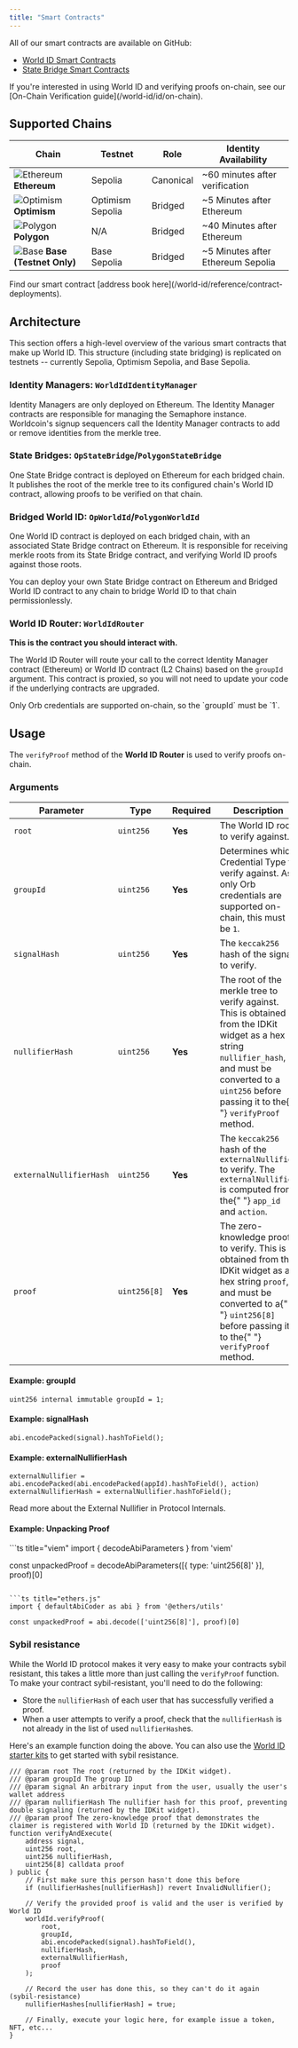 ```yaml
---
title: "Smart Contracts"
---
```


All of our smart contracts are available on GitHub:

- [World ID Smart Contracts](https://github.com/worldcoin/world-id-contracts)
- [State Bridge Smart Contracts](https://github.com/worldcoin/world-id-state-bridge)

<Note>
  If you're interested in using World ID and verifying proofs on-chain, see our
  [On-Chain Verification guide](/world-id/id/on-chain).
</Note>

## Supported Chains

<table>
  <thead>
    <tr>
      <th className="p-2 text-left align-middle">Chain</th>
      <th className="p-2 text-left align-middle">Testnet</th>
      <th className="p-2 text-left align-middle">Role</th>
      <th className="p-2 text-left align-middle">Identity Availability</th>
    </tr>
  </thead>
  <tbody>
    <tr>
      <td className="p-2 align-middle">
        <img
          src="/icons/ethereum.svg"
          alt="Ethereum"
          className="inline-block w-5 h-5 mr-2 align-middle"
        />
        <strong>Ethereum</strong>
      </td>
      <td className="p-2 align-middle">Sepolia</td>
      <td className="p-2 align-middle">Canonical</td>
      <td className="p-2 align-middle">~60 minutes after verification</td>
    </tr>
    <tr>
      <td className="p-2 align-middle">
        <img
          src="/icons/optimism.svg"
          alt="Optimism"
          className="inline-block w-5 h-5 mr-2 align-middle"
        />
        <strong>Optimism</strong>
      </td>
      <td className="p-2 align-middle">Optimism Sepolia</td>
      <td className="p-2 align-middle">Bridged</td>
      <td className="p-2 align-middle">~5 Minutes after Ethereum</td>
    </tr>
    <tr>
      <td className="p-2 align-middle">
        <img
          src="/icons/polygon.svg"
          alt="Polygon"
          className="inline-block w-5 h-5 mr-2 align-middle"
        />
        <strong>Polygon</strong>
      </td>
      <td className="p-2 align-middle">N/A</td>
      <td className="p-2 align-middle">Bridged</td>
      <td className="p-2 align-middle">~40 Minutes after Ethereum</td>
    </tr>
    <tr>
      <td className="p-2 align-middle">
        <img
          src="/icons/base.svg"
          alt="Base"
          className="inline-block w-5 h-5 mr-2 align-middle"
        />
        <strong>Base (Testnet Only)</strong>
      </td>
      <td className="p-2 align-middle">Base Sepolia</td>
      <td className="p-2 align-middle">Bridged</td>
      <td className="p-2 align-middle">~5 Minutes after Ethereum Sepolia</td>
    </tr>
  </tbody>
</table>

<Note>
  Find our smart contract [address book
  here](/world-id/reference/contract-deployments).
</Note>

## Architecture

This section offers a high-level overview of the various smart contracts that make up World ID. This structure (including state bridging) is replicated on testnets -- currently Sepolia, Optimism Sepolia, and Base Sepolia.

### Identity Managers: `WorldIdIdentityManager`

Identity Managers are only deployed on Ethereum. The Identity Manager contracts are responsible for managing the Semaphore instance. Worldcoin's signup sequencers call the Identity Manager contracts to add or remove identities from the merkle tree.

### State Bridges: `OpStateBridge`/`PolygonStateBridge`

One State Bridge contract is deployed on Ethereum for each bridged chain. It publishes the root of the merkle tree to its configured chain's World ID contract, allowing proofs to be verified on that chain.

### Bridged World ID: `OpWorldId`/`PolygonWorldId`

One World ID contract is deployed on each bridged chain, with an associated State Bridge contract on Ethereum. It is responsible for receiving merkle roots from its State Bridge contract, and verifying World ID proofs against those roots.

<Note>
  You can deploy your own State Bridge contract on Ethereum and Bridged World ID
  contract to any chain to bridge World ID to that chain permissionlessly.
</Note>

### World ID Router: `WorldIdRouter`

**This is the contract you should interact with.**

The World ID Router will route your call to the correct Identity Manager contract (Ethereum) or World ID contract (L2 Chains) based on the `groupId` argument. This contract is proxied, so you will not need to update your code if the underlying contracts are upgraded.

<Note>
  Only Orb credentials are supported on-chain, so the `groupId` must be `1`.
</Note>

## Usage

The `verifyProof` method of the **World ID Router** is used to verify proofs on-chain.

### Arguments

<table>
  <thead>
    <tr>
      <th className="p-2 text-left align-middle">Parameter</th>
      <th className="p-2 text-left align-middle">Type</th>
      <th className="p-2 text-left align-middle">Required</th>
      <th className="p-2 text-left align-middle">Description</th>
    </tr>
  </thead>
  <tbody>
    <tr>
      <td className="p-2 align-middle">
        <code>root</code>
      </td>
      <td className="p-2 align-middle">
        <code>uint256</code>
      </td>
      <td className="p-2 align-middle">
        <strong>Yes</strong>
      </td>
      <td className="p-2 align-middle">The World ID root to verify against.</td>
    </tr>
    <tr>
      <td className="p-2 align-middle">
        <code>groupId</code>
      </td>
      <td className="p-2 align-middle">
        <code>uint256</code>
      </td>
      <td className="p-2 align-middle">
        <strong>Yes</strong>
      </td>
      <td className="p-2 align-middle">
        Determines which Credential Type to verify against. As only Orb
        credentials are supported on-chain, this must be <code>1</code>.
      </td>
    </tr>
    <tr>
      <td className="p-2 align-middle">
        <code>signalHash</code>
      </td>
      <td className="p-2 align-middle">
        <code>uint256</code>
      </td>
      <td className="p-2 align-middle">
        <strong>Yes</strong>
      </td>
      <td className="p-2 align-middle">
        The <code>keccak256</code> hash of the signal to verify.
      </td>
    </tr>
    <tr>
      <td className="p-2 align-middle">
        <code>nullifierHash</code>
      </td>
      <td className="p-2 align-middle">
        <code>uint256</code>
      </td>
      <td className="p-2 align-middle">
        <strong>Yes</strong>
      </td>
      <td className="p-2 align-middle">
        The root of the merkle tree to verify against. This is obtained from the
        IDKit widget as a hex string <code>nullifier_hash</code>, and must be
        converted to a <code>uint256</code> before passing it to the{" "}
        <code>verifyProof</code> method.
      </td>
    </tr>
    <tr>
      <td className="p-2 align-middle">
        <code>externalNullifierHash</code>
      </td>
      <td className="p-2 align-middle">
        <code>uint256</code>
      </td>
      <td className="p-2 align-middle">
        <strong>Yes</strong>
      </td>
      <td className="p-2 align-middle">
        The <code>keccak256</code> hash of the <code>externalNullifier</code> to
        verify. The <code>externalNullifier</code> is computed from the{" "}
        <code>app_id</code> and <code>action</code>.
      </td>
    </tr>
    <tr>
      <td className="p-2 align-middle">
        <code>proof</code>
      </td>
      <td className="p-2 align-middle">
        <code>uint256[8]</code>
      </td>
      <td className="p-2 align-middle">
        <strong>Yes</strong>
      </td>
      <td className="p-2 align-middle">
        The zero-knowledge proof to verify. This is obtained from the IDKit
        widget as a hex string <code>proof</code>, and must be converted to a{" "}
        <code>uint256[8]</code> before passing it to the{" "}
        <code>verifyProof</code> method.
      </td>
    </tr>
  </tbody>
</table>

#### Example: groupId

```solidity title="Orb-Only groupId"
uint256 internal immutable groupId = 1;
```

#### Example: signalHash

```solidity title="signalHash"
abi.encodePacked(signal).hashToField();
```

#### Example: externalNullifierHash

```solidity title="externalNullifierHash"
externalNullifier = abi.encodePacked(abi.encodePacked(appId).hashToField(), action)
externalNullifierHash = externalNullifier.hashToField();
```

<Note>Read more about the External Nullifier in Protocol Internals.</Note>

#### Example: Unpacking Proof

<CodeGroup>
```ts title="viem"
import { decodeAbiParameters } from 'viem'

const unpackedProof = decodeAbiParameters([{ type: 'uint256[8]' }], proof)[0]

````

```ts title="ethers.js"
import { defaultAbiCoder as abi } from '@ethers/utils'

const unpackedProof = abi.decode(['uint256[8]'], proof)[0]
````

</CodeGroup>

### Sybil resistance

While the World ID protocol makes it very easy to make your contracts sybil resistant, this takes a little more than just calling the `verifyProof` function. To make your contract sybil-resistant, you'll need to do the following:

- Store the `nullifierHash` of each user that has successfully verified a proof.
- When a user attempts to verify a proof, check that the `nullifierHash` is not already in the list of used `nullifierHash`es.

Here's an example function doing the above. You can also use the [World ID starter kits](/world-id/id/on-chain) to get started with sybil resistance.

```solidity
/// @param root The root (returned by the IDKit widget).
/// @param groupId The group ID
/// @param signal An arbitrary input from the user, usually the user's wallet address
/// @param nullifierHash The nullifier hash for this proof, preventing double signaling (returned by the IDKit widget).
/// @param proof The zero-knowledge proof that demonstrates the claimer is registered with World ID (returned by the IDKit widget).
function verifyAndExecute(
    address signal,
    uint256 root,
    uint256 nullifierHash,
    uint256[8] calldata proof
) public {
    // First make sure this person hasn't done this before
    if (nullifierHashes[nullifierHash]) revert InvalidNullifier();

    // Verify the provided proof is valid and the user is verified by World ID
    worldId.verifyProof(
        root,
        groupId,
        abi.encodePacked(signal).hashToField(),
        nullifierHash,
        externalNullifierHash,
        proof
    );

    // Record the user has done this, so they can't do it again (sybil-resistance)
    nullifierHashes[nullifierHash] = true;

    // Finally, execute your logic here, for example issue a token, NFT, etc...
}
```
